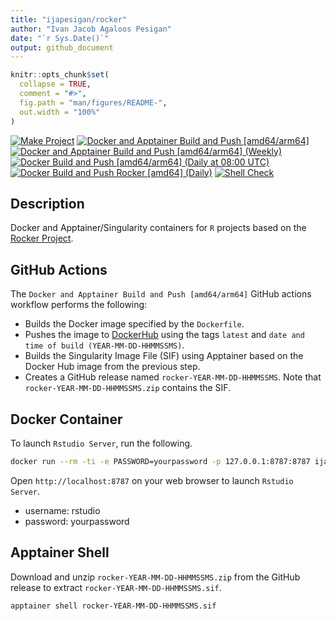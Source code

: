 ```yaml
---
title: "ijapesigan/rocker"
author: "Ivan Jacob Agaloos Pesigan"
date: "`r Sys.Date()`"
output: github_document
---
```


<!-- README.md is generated from .setup/readme/README.Rmd. Please edit that file -->

```r
knitr::opts_chunk$set(
  collapse = TRUE,
  comment = "#>",
  fig.path = "man/figures/README-",
  out.width = "100%"
)
```

<!-- badges: start -->
[![Make Project](https://github.com/ijapesigan/docker-rocker/actions/workflows/make.yml/badge.svg)](https://github.com/ijapesigan/docker-rocker/actions/workflows/make.yml)
[![Docker and Apptainer Build and Push [amd64/arm64]](https://github.com/ijapesigan/docker-rocker/actions/workflows/docker-apptainer-build-push-amd64-arm64.yml/badge.svg)](https://github.com/ijapesigan/docker-rocker/actions/workflows/docker-apptainer-build-push-amd64-arm64.yml)
[![Docker and Apptainer Build and Push [amd64/arm64] (Weekly)](https://github.com/ijapesigan/docker-rocker/actions/workflows/docker-apptainer-build-push-weekly-amd64-arm64.yml/badge.svg)](https://github.com/ijapesigan/docker-rocker/actions/workflows/docker-apptainer-build-push-weekly-amd64-arm64.yml)
[![Docker Build and Push [amd64/arm64] (Daily at 08:00 UTC)](https://github.com/ijapesigan/docker-rocker/actions/workflows/docker-build-push-daily-rocker.yml/badge.svg)](https://github.com/ijapesigan/docker-rocker/actions/workflows/docker-build-push-daily-rocker.yml)
[![Docker Build and Push Rocker [amd64] (Daily)](https://github.com/ijapesigan/docker-rocker/actions/workflows/docker-build-push-daily-amd64-rocker.yml/badge.svg)](https://github.com/ijapesigan/docker-rocker/actions/workflows/docker-build-push-daily-amd64-rocker.yml)
[![Shell Check](https://github.com/ijapesigan/docker-rocker/actions/workflows/shellcheck.yml/badge.svg)](https://github.com/ijapesigan/docker-rocker/actions/workflows/shellcheck.yml)
<!-- badges: end -->

## Description

Docker and Apptainer/Singularity containers for `R` projects based on the [Rocker Project](https://rocker-project.org/).

## GitHub Actions

The `Docker and Apptainer Build and Push [amd64/arm64]` GitHub actions workflow performs the following:

- Builds the Docker image specified by the `Dockerfile`.
- Pushes the image to [DockerHub](https://hub.docker.com/r/ijapesigan/rocker) using the tags `latest` and `date and time of build (YEAR-MM-DD-HHMMSSMS)`.
- Builds the Singularity Image File (SIF) using Apptainer based on the Docker Hub image from the previous step.
- Creates a GitHub release named `rocker-YEAR-MM-DD-HHMMSSMS`. Note that `rocker-YEAR-MM-DD-HHMMSSMS.zip` contains the SIF. 

## Docker Container

To launch `Rstudio Server`, run the following.

```bash
docker run --rm -ti -e PASSWORD=yourpassword -p 127.0.0.1:8787:8787 ijapesigan/rocker
```

Open `http://localhost:8787` on your web browser to launch `Rstudio Server`.

- username: rstudio
- password: yourpassword

## Apptainer Shell

Download and unzip `rocker-YEAR-MM-DD-HHMMSSMS.zip` from the GitHub release to extract `rocker-YEAR-MM-DD-HHMMSSMS.sif`.

```bash
apptainer shell rocker-YEAR-MM-DD-HHMMSSMS.sif
```

